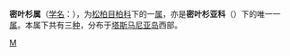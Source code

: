{{expand|time=2015-07-19T14:14:50+00:00}}
{{unreferenced|time=2015-07-19T13:47:49+00:00}}
{{Automatic taxobox
| taxon = Athrotaxis
| authority = [[D.Don|D.Don]]
| image = Athrotaxis cupressoides.jpg
| image_caption = ''Athrotaxis cupressoides''
| parent_authority = [[L.C.Li|L.C.Li]]
| subdivision_ranks = [[种|种]]
| subdivision =
*''A. cupressoides''
*''A. laxifolia''
*''A. selaginoides''
}}

'''密叶杉属'''（[[学名|学名]]：{{lang|la|''Athrotaxis''}}），为[[松柏目|松柏目]][[柏科|柏科]]下的一[[属|属]]，亦是'''密叶杉亚科'''（{{lang|la|Athrotaxidoideae}}）下的唯一一[[属|属]]。本属下共有三[[种|种]]，分布于[[塔斯马尼亚岛|塔斯马尼亚岛]]西部。

{{Taxonbar}}
[[Category:杉科|M]]